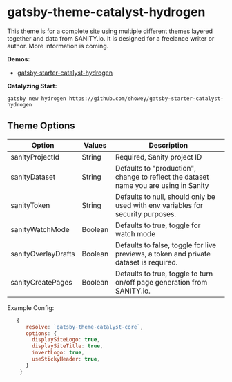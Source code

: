 <SEO
  title="Gatsby-Theme-Catalyst-Hydrogen"
  description="Gatsby Theme Catalyst Hydrogen is a complete theme and site built using Catalyst themes and SANITY.io as the CMS provider. It was designed for use by a freelance writer. Gatsby Theme Catalyst is an opinionated set of integrated themes and starters to accelerate your next Gatsby project."
/>

# gatsby-theme-catalyst-hydrogen

This theme is for a complete site using multiple different themes layered together and data from SANITY.io. It is designed for a freelance writer or author. More information is coming.

**Demos:**

- [gatsby-starter-catalyst-hydrogen](https://gatsby-starter-catalyst-hydrogen.netlify.com/)

**Catalyzing Start:**

`gatsby new hydrogen https://github.com/ehowey/gatsby-starter-catalyst-hydrogen`

## Theme Options

| Option              | Values  | Description                                                                           |
| ------------------- | ------- | ------------------------------------------------------------------------------------- |
| sanityProjectId     | String  | Required, Sanity project ID                                                           |
| sanityDataset       | String  | Defaults to "production", change to reflect the dataset name you are using in Sanity  |
| sanityToken         | String  | Defaults to null, should only be used with env variables for security purposes.       |
| sanityWatchMode     | Boolean | Defaults to true, toggle for watch mode                                               |
| sanityOverlayDrafts | Boolean | Defaults to false, toggle for live previews, a token and private dataset is required. |
| sanityCreatePages   | Boolean | Defaults to true, toggle to turn on/off page generation from SANITY.io.               |

Example Config:

```js
   {
      resolve: `gatsby-theme-catalyst-core`,
      options: {
        displaySiteLogo: true,
        displaySiteTitle: true,
        invertLogo: true,
        useStickyHeader: true,
      }
    }
```
